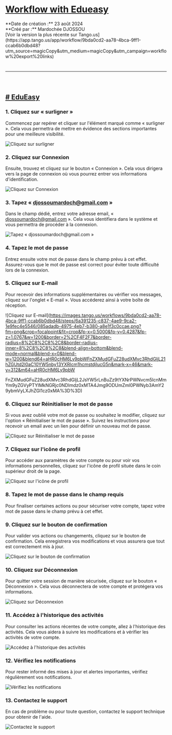 # [Workflow with Edueasy](https://app.tango.us/app/workflow/9bda0cd2-aa78-4bca-9ff1-ccab6b0dbd48?utm_source=magicCopy&utm_medium=magicCopy&utm_campaign=workflow%20export%20links)

<div>**Date de création :** 23 août 2024</div>

<div>**Créé par :** Mardochée DJOSSOU</div>

<div>[Voir la version la plus récente sur Tango.us](https://app.tango.us/app/workflow/9bda0cd2-aa78-4bca-9ff1-ccab6b0dbd48?utm_source=magicCopy&utm_medium=magicCopy&utm_campaign=workflow%20export%20links)</div>

<div style="height: 24px">​</div>

* * *

<div style="height: 24px">​</div>

<div>

## [# EduEasy](https://edueasy.net/)

</div>

<div>

### 1\. Cliquez sur « surligner »

Commencez par repérer et cliquer sur l'élément marqué comme « surligner ». Cela vous permettra de mettre en évidence des sections importantes pour une meilleure visibilité.

![Cliquez sur surligner](https://images.tango.us/workflows/9bda0cd2-aa78-4bca-9ff1-ccab6b0dbd48/steps/46664ff7-67f3-4125-948e-5cbb6d7107f0/6fc015c1-cab0-44a1-afcd-95009d6a59a8.png?fm=png&crop=focalpoint&fit=crop&fp-x=0.8769&fp-y=0.0852&fp-z=2.8395&w=1200&border=2%2CF4F2F7&border-radius=8%2C8%2C8%2C8&border-radius-inner=8%2C8%2C8%2C8&blend-align=bottom&blend-mode=normal&blend-x=0&blend-w=1200&blend64=aHR0cHM6Ly9pbWFnZXMudGFuZ28udXMvc3RhdGljL21hZGUtd2l0aC10YW5nby13YXRlcm1hcmstdjIucG5n&mark-x=729&mark-y=129&m64=aHR0cHM6Ly9pbWFnZXMudGFuZ28udXMvc3RhdGljL2JsYW5rLnBuZz9tYXNrPWNvcm5lcnMmYm9yZGVyPTYlMkNGRjc0NDImdz0xMDImaD0xMTQmZml0PWNyb3AmY29ybmVyLXJhZGl1cz0xMA%3D%3D)</div>

<div>

### 2\. Cliquez sur Connexion

Ensuite, trouvez et cliquez sur le bouton « Connexion ». Cela vous dirigera vers la page de connexion où vous pourrez entrer vos informations d'identification.

![Cliquez sur Connexion](https://images.tango.us/workflows/9bda0cd2-aa78-4bca-9ff1-ccab6b0dbd48/steps/ffacfd6a-e277-4afb-9f7c-14b01fe3fa3e/bcd4ba89-eab3-4a58-b2ee-2547e21d3c90.png?fm=png&crop=focalpoint&fit=crop&fp-x=0.3998&fp-y=0.7496&fp-z=2.1209&w=1200&border=2%2CF4F2F7&border-radius=8%2C8%2C8%2C8&border-radius-inner=8%2C8%2C8%2C8&blend-align=bottom&blend-mode=normal&blend-x=0&blend-w=1200&blend64=aHR0cHM6Ly9pbWFnZXMudGFuZ28udXMvc3RhdGljL21hZGUtd2l0aC10YW5nby13YXRlcm1hcmstdjIucG5n&mark-x=382&mark-y=305&m64=aHR0cHM6Ly9pbWFnZXMudGFuZ28udXMvc3RhdGljL2JsYW5rLnBuZz9tYXNrPWNvcm5lcnMmYm9yZGVyPTYlMkNGRjc0NDImdz00MzYmaD0xNTkmZml0PWNyb3AmY29ybmVyLXJhZGl1cz0xMA%3D%3D)</div>

<div>

### 3\. Tapez « djossoumardoch@gmail.com »

Dans le champ dédié, entrez votre adresse email, « djossoumardoch@gmail.com ». Cela vous identifiera dans le système et vous permettra de procéder à la connexion.

![Tapez « djossoumardoch@gmail.com »](https://images.tango.us/workflows/9bda0cd2-aa78-4bca-9ff1-ccab6b0dbd48/steps/6d784be7-cd90-44a4-a663-2c80eaaba4a7/5bfe8c2e-91e5-4b72-abd6-d651ee8e3bf9.png?fm=png&crop=focalpoint&fit=crop&fp-x=0.5000&fp-y=0.4287&fp-z=1.0767&w=1200&border=2%2CF4F2F7&border-radius=8%2C8%2C8%2C8&border-radius-inner=8%2C8%2C8%2C8&blend-align=bottom&blend-mode=normal&blend-x=0&blend-w=1200&blend64=aHR0cHM6Ly9pbWFnZXMudGFuZ28udXMvc3RhdGljL21hZGUtd2l0aC10YW5nby13YXRlcm1hcmstdjIucG5n&mark-x=46&mark-y=312&m64=aHR0cHM6Ly9pbWFnZXMudGFuZ28udXMvc3RhdGljL2JsYW5rLnBuZz9tYXNrPWNvcm5lcnMmYm9yZGVyPTYlMkNGRjc0NDImdz0xMTA4Jmg9ODUmZml0PWNyb3AmY29ybmVyLXJhZGl1cz0xMA%3D%3D)</div>

<div>

### 4\. Tapez le mot de passe

Entrez ensuite votre mot de passe dans le champ prévu à cet effet. Assurez-vous que le mot de passe est correct pour éviter toute difficulté lors de la connexion.

</div>

<div>

### 5\. Cliquez sur E-mail

Pour recevoir des informations supplémentaires ou vérifier vos messages, cliquez sur l'onglet « E-mail ». Vous accéderez ainsi à votre boîte de réception.

![Cliquez sur E-mail](https://images.tango.us/workflows/9bda0cd2-aa78-4bca-9ff1-ccab6b0dbd48/steps/6a391235-c837-4ae9-9ca2-1e9fec4e5546/085adadb-4975-4eb7-b380-a8e1f3c0ccae.png?fm=png&crop=focalpoint&fit=crop&fp-x=0.5000&fp-y=0.4287&fp-z=1.0767&w=1200&border=2%2CF4F2F7&border-radius=8%2C8%2C8%2C8&border-radius-inner=8%2C8%2C8%2C8&blend-align=bottom&blend-mode=normal&blend-x=0&blend-w=1200&blend64=aHR0cHM6Ly9pbWFnZXMudGFuZ28udXMvc3RhdGljL21hZGUtd2l0aC10YW5nby13YXRlcm1hcmstdjIucG5n&mark-x=46&mark-y=312&m64=aHR0cHM6Ly9pbW

FnZXMudGFuZ28udXMvc3RhdGljL2JsYW5rLnBuZz9tYXNrPWNvcm5lcnMmYm9yZGVyPTYlMkNGRjc0NDImdz0xMTA4Jmg9ODUmZml0PWNyb3AmY29ybmVyLXJhZGl1cz0xMA%3D%3D)</div>

<div>

### 6\. Cliquez sur Réinitialiser le mot de passe

Si vous avez oublié votre mot de passe ou souhaitez le modifier, cliquez sur l'option « Réinitialiser le mot de passe ». Suivez les instructions pour recevoir un email avec un lien pour définir un nouveau mot de passe.

![Cliquez sur Réinitialiser le mot de passe](https://images.tango.us/workflows/9bda0cd2-aa78-4bca-9ff1-ccab6b0dbd48/steps/83ef3b4b-b3f3-4f43-bef8-218f6cb6de89/03f160b7-78e4-4f99-b49d-67fa9932d0cf.png?fm=png&crop=focalpoint&fit=crop&fp-x=0.5000&fp-y=0.4287&fp-z=1.0767&w=1200&border=2%2CF4F2F7&border-radius=8%2C8%2C8%2C8&border-radius-inner=8%2C8%2C8%2C8&blend-align=bottom&blend-mode=normal&blend-x=0&blend-w=1200&blend64=aHR0cHM6Ly9pbWFnZXMudGFuZ28udXMvc3RhdGljL21hZGUtd2l0aC10YW5nby13YXRlcm1hcmstdjIucG5n&mark-x=46&mark-y=312&m64=aHR0cHM6Ly9pbWFnZXMudGFuZ28udXMvc3RhdGljL2JsYW5rLnBuZz9tYXNrPWNvcm5lcnMmYm9yZGVyPTYlMkNGRjc0NDImdz0xMTA4Jmg9ODUmZml0PWNyb3AmY29ybmVyLXJhZGl1cz0xMA%3D%3D)</div>

<div>

### 7\. Cliquez sur l'icône de profil

Pour accéder aux paramètres de votre compte ou pour voir vos informations personnelles, cliquez sur l'icône de profil située dans le coin supérieur droit de la page.

![Cliquez sur l'icône de profil](https://images.tango.us/workflows/9bda0cd2-aa78-4bca-9ff1-ccab6b0dbd48/steps/ea0b6c56-dfb7-462b-84f0-f2d8965931d4/b457f24b-ff8a-4c54-9cf6-b9ea7ad9092f.png?fm=png&crop=focalpoint&fit=crop&fp-x=0.5000&fp-y=0.4287&fp-z=1.0767&w=1200&border=2%2CF4F2F7&border-radius=8%2C8%2C8%2C8&border-radius-inner=8%2C8%2C8%2C8&blend-align=bottom&blend-mode=normal&blend-x=0&blend-w=1200&blend64=aHR0cHM6Ly9pbWFnZXMudGFuZ28udXMvc3RhdGljL21hZGUtd2l0aC10YW5nby13YXRlcm1hcmstdjIucG5n&mark-x=46&mark-y=312&m64=aHR0cHM6Ly9pbWFnZXMudGFuZ28udXMvc3RhdGljL2JsYW5rLnBuZz9tYXNrPWNvcm5lcnMmYm9yZGVyPTYlMkNGRjc0NDImdz0xMTA4Jmg9ODUmZml0PWNyb3AmY29ybmVyLXJhZGl1cz0xMA%3D%3D)</div>

<div>

### 8\. Tapez le mot de passe dans le champ requis

Pour finaliser certaines actions ou pour sécuriser votre compte, tapez votre mot de passe dans le champ prévu à cet effet.

</div>

<div>

### 9\. Cliquez sur le bouton de confirmation

Pour valider vos actions ou changements, cliquez sur le bouton de confirmation. Cela enregistrera vos modifications et vous assurera que tout est correctement mis à jour.

![Cliquez sur le bouton de confirmation](https://images.tango.us/workflows/9bda0cd2-aa78-4bca-9ff1-ccab6b0dbd48/steps/9c1169af-37cb-4d54-a343-f340c490476f/f86ff2a2-6f76-47b6-9e36-338c6e6d9dc5.png?fm=png&crop=focalpoint&fit=crop&fp-x=0.5000&fp-y=0.4287&fp-z=1.0767&w=1200&border=2%2CF4F2F7&border-radius=8%2C8%2C8%2C8&border-radius-inner=8%2C8%2C8%2C8&blend-align=bottom&blend-mode=normal&blend-x=0&blend-w=1200&blend64=aHR0cHM6Ly9pbWFnZXMudGFuZ28udXMvc3RhdGljL21hZGUtd2l0aC10YW5nby13YXRlcm1hcmstdjIucG5n&mark-x=46&mark-y=312&m64=aHR0cHM6Ly9pbWFnZXMudGFuZ28udXMvc3RhdGljL2JsYW5rLnBuZz9tYXNrPWNvcm5lcnMmYm9yZGVyPTYlMkNGRjc0NDImdz0xMTA4Jmg9ODUmZml0PWNyb3AmY29ybmVyLXJhZGl1cz0xMA%3D%3D)</div>

<div>

### 10\. Cliquez sur Déconnexion

Pour quitter votre session de manière sécurisée, cliquez sur le bouton « Déconnexion ». Cela vous déconnectera de votre compte et protégera vos informations.

![Cliquez sur Déconnexion](https://images.tango.us/workflows/9bda0cd2-aa78-4bca-9ff1-ccab6b0dbd48/steps/3a4f18ae-5e56-4867-9f22-6e8d8f0ed8b6/66f91bb2-fb35-4306-8b8e-d4506b9a6a22.png?fm=png&crop=focalpoint&fit=crop&fp-x=0.5000&fp-y=0.4287&fp-z=1.0767&w=1200&border=2%2CF4F2F7&border-radius=8%2C8%2C8%2C8&border-radius-inner=8%2C8%2C8%2C8&blend-align=bottom&blend-mode=normal&blend-x=0&blend-w=1200&blend64=aHR0cHM6Ly9pbWFnZXMudGFuZ28udXMvc3RhdGljL21hZGUtd2l0aC10YW5nby13YXRlcm1hcmstdjIucG5n&mark-x=46&mark-y=312&m64=aHR0cHM6Ly9pbWFnZXMudGFuZ28udXMvc3RhdGljL2JsYW5rLnBuZz9tYXNrPWNvcm5lcnMmYm9yZGVyPTYlMkNGRjc0NDImdz0xMTA4Jmg9ODUmZml0PWNyb3AmY29ybmVyLXJhZGl1cz0xMA%3D%3D)</div>

<div>

### 11\. Accédez à l'historique des activités

Pour consulter les actions récentes de votre compte, allez à l'historique des activités. Cela vous aidera à suivre les modifications et à vérifier les activités de votre compte.

![Accédez à l'historique des activités](https://images.tango.us/workflows/9bda0cd2-aa78-4bca-9ff1-ccab6b0dbd48/steps/2b8b9d9e-f09e-4974-970c-ea2c071aa9b5/60a1522e-0db2-4394-bbce-5dcb2d810e9b.png?fm=png&crop=focalpoint&fit=crop&fp-x=0.5000&fp-y=0.4287&fp-z=1.0767&w=1200&border=2%2CF4F2F7&border-radius=8%2C8%2C8%2C8&border-radius-inner=8%2C8%2C8%2C8&blend-align=bottom&blend-mode=normal&blend-x=0&blend-w=1200&blend64=aHR0cHM6Ly9pbWFnZXMudGFuZ28udXMvc3RhdGljL21hZGUtd2l0aC10YW5nby13YXRlcm1hcmstdjIucG5n&mark-x=46&mark-y=312&m64=aHR0cHM6Ly9pbWFnZXMudGFuZ28udXMvc3RhdGljL2JsYW5rLnBuZz9tYXNrPWNvcm5lcnMmYm9yZGVyPTYlMkNGRjc0NDImdz0xMTA4Jmg9ODUmZml0PWNyb3AmY29ybmVyLXJhZGl1cz0xMA%3D%3D)</div>

<div>

### 12\. Vérifiez les notifications

Pour rester informé des mises à jour et alertes importantes, vérifiez régulièrement vos notifications.

![Vérifiez les notifications](https://images.tango.us/workflows/9bda0cd2-aa78-4bca-9ff1-ccab6b0dbd48/steps/57e5d37c-4f88-4cbf-b83f-0ed3e56cf30d/bf736059-64d0-420d-8a1f-391cd3bfb04a.png?fm=png&crop=focalpoint&fit=crop&fp-x=0.5000&fp-y=0.4287&fp-z=1.0767&w=1200&border=2%2CF4F2F7&border-radius=8%2C8%2C8%2C8&border-radius-inner=8%2C8%2C8%2C8&blend-align=bottom&blend-mode=normal&blend-x=0&blend-w=1200&blend64=aHR0cHM6Ly9pbWFnZXMudGFuZ28udXMvc3RhdGljL21hZGUtd2l0aC10YW5nby13YXRlcm1hcmstdjIucG5n&mark-x=46&mark-y=312&m64=aHR0cHM6Ly9pbWFnZXMudGFuZ28udXMvc3RhdGljL2JsYW5rLnBuZz9tYXNrPWNvcm5lcnMmYm9yZGVyPTYlMkNGRjc0NDImdz0xMTA4Jmg9ODUmZml0PWNyb3AmY29ybmVyLXJhZGl1cz0xMA%3D%3D)</div>

<div>

### 13\. Contactez le support

En cas de problème ou pour toute question, contactez le support technique pour obtenir de l'aide.

![Contactez le support](https://images.tango.us/workflows/9bda0cd2-aa78-4bca-9ff1-ccab6b0dbd48/steps/50e6e87b-61b6-4857-b2b2-5d3b4a6d930a/8e235070-09f5-44d4-a2aa-f2e07c9a6016.png?fm=png&crop=focalpoint&fit=crop&fp-x=0.5000&fp-y=0.4287&fp-z=1.0767&w=1200&border=2%2CF4F2F7&border-radius=8%2C8%2C8%2C8&border-radius-inner=8%2C8%2C8%2C8&blend-align=bottom&blend-mode=normal&blend-x=0&blend-w=1200&blend64=aHR0cHM6Ly9pbWFnZXMudGFuZ28udXMvc3RhdGljL21hZGUtd2l0aC10YW5nby13YXRlcm1hcmstdjIucG5n&mark-x=46&mark-y=312&m64=aHR0cHM6Ly9pbWFnZXMudGFuZ28udXMvc3RhdGljL2JsYW5rLnBuZz9tYXNrPWNvcm5lcnMmYm9yZGVyPTYlMkNGRjc0NDImdz0xMTA4Jmg9ODUmZml0PWNyb3AmY29ybmVyLXJhZGl1cz0xMA%3D%3D)</div>

``` Cela donne une vue d'ensemble claire et détaillée des différentes étapes avec des captures d'écran pour aider les utilisateurs à naviguer à travers les différentes fonctionnalités. C'est un excellent guide visuel pour les utilisateurs !